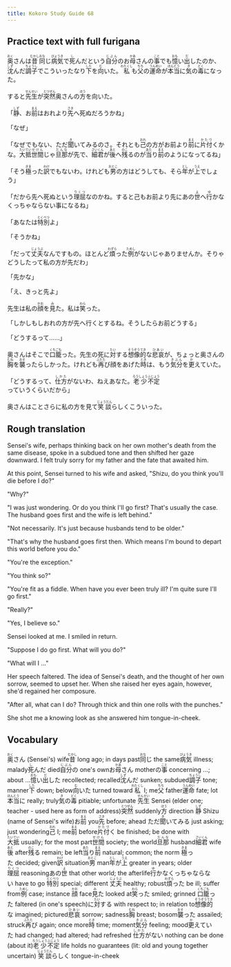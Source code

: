 ```yaml
---
title: Kokoro Study Guide 68
---
```


## Practice text with full furigana

<p>
<ruby><rb>奥</rb><rt>おく</rt></ruby>さんは<ruby><rb>昔</rb><rt>むかし</rt></ruby><ruby><rb>同</rb><rt>おな</rt></ruby>じ<ruby><rb>病気</rb><rt>びょうき</rt></ruby>で<ruby><rb>死</rb><rt>し</rt></ruby>んだという<ruby><rb>自分</rb><rt>じぶん</rt></ruby>のお<ruby><rb>母</rb><rt>かあ</rt></ruby>さんの<ruby><rb>事</rb><rt>こと</rt></ruby>でも<ruby><rb>憶</rb><rt>おも</rt></ruby>い<ruby><rb>出</rb><rt>だ</rt></ruby>したのか、<ruby><rb>沈</rb><rt>しず</rt></ruby>んだ<ruby><rb>調子</rb><rt>ちょうし</rt></ruby>でこういったなり<ruby><rb>下</rb><rt>した</rt></ruby>を<ruby><rb>向</rb><rt>む</rt></ruby>いた。<ruby><rb>私</rb><rt>わたくし</rt></ruby>も<ruby><rb>父</rb><rt>ちち</rt></ruby>の<ruby><rb>運命</rb><rt>うんめい</rt></ruby>が<ruby><rb>本当</rb><rt>ほんとう</rt></ruby>に<ruby><rb>気</rb><rt>き</rt></ruby>の<ruby><rb>毒</rb><rt>どく</rt></ruby>になった。
</p>

<p>
すると<ruby><rb>先生</rb><rt>せんせい</rt></ruby>が<ruby><rb>突然</rb><rt>とつぜん</rt></ruby>奥さんの<ruby><rb>方</rb><rt>ほう</rt></ruby>を向いた。
</p>

<p>
「<ruby><rb>静</rb><rt>しず</rt></ruby>、お<ruby><rb>前</rb><rt>まえ</rt></ruby>はおれより<ruby><rb>先</rb><rt>さき</rt></ruby>へ死ぬだろうかね」
</p>

<p>「なぜ」</p>
<p>
「なぜでもない、ただ<ruby><rb>聞</rb><rt>き</rt></ruby>いてみるのさ。それとも<ruby><rb>己</rb><rt>おれ</rt></ruby>の方がお前より<ruby><rb>前</rb><rt>まえ</rt></ruby>に<ruby><rb>片付</rb><rt>かたづ</rt></ruby>くかな。<ruby><rb>大抵</rb><rt>たいてい</rt></ruby><ruby><rb>世間</rb><rt>せけん</rt></ruby>じゃ<ruby><rb>旦那</rb><rt>だんな</rt></ruby>が先で、<ruby><rb>細君</rb><rt>さいくん</rt></ruby>が<ruby><rb>後</rb><rt>あと</rt></ruby>へ<ruby><rb>残</rb><rt>のこ</rt></ruby>るのが<ruby><rb>当</rb><rt>あた</rt></ruby>り<ruby><rb>前</rb><rt>まえ</rt></ruby>のようになってるね」
</p>

<p>
「そう<ruby><rb>極</rb><rt>きま</rt></ruby>った<ruby><rb>訳</rb><rt>わけ</rt></ruby>でもないわ。けれども<ruby><rb>男</rb><rt>おとこ</rt></ruby>の方はどうしても、そら<ruby><rb>年</rb><rt>とし</rt></ruby>が<ruby><rb>上</rb><rt>うえ</rt></ruby>でしょう」
</p>

<p>
「だから先へ死ぬという<ruby><rb>理屈</rb><rt>りくつ</rt></ruby>なのかね。すると己もお前より先にあの<ruby><rb>世</rb><rt>よ</rt></ruby>へ<ruby><rb>行</rb><rt>ゆ</rt></ruby>かなくっちゃならない事になるね」
</p>

<p>
「あなたは<ruby><rb>特別</rb><rt>とくべつ</rt></ruby>よ」
</p>

<p>「そうかね」</p>
<p>
「だって<ruby><rb>丈夫</rb><rt>じょうぶ</rt></ruby>なんですもの。ほとんど<ruby><rb>煩</rb><rt>わずら</rt></ruby>った<ruby><rb>例</rb><rt>ためし</rt></ruby>がないじゃありませんか。そりゃどうしたって私の方が先だわ」
</p>

<p>「先かな」</p>
<p>「え、きっと先よ」</p>
<p>
先生は私の<ruby><rb>顔</rb><rt>かお</rt></ruby>を<ruby><rb>見</rb><rt>み</rt></ruby>た。私は<ruby><rb>笑</rb><rt>わら</rt></ruby>った。
</p>

<p>「しかしもしおれの方が先へ行くとするね。そうしたらお前どうする」</p>
<p>「どうするって……」</p>
<p>
奥さんはそこで<ruby><rb>口籠</rb><rt>くちごも</rt></ruby>った。先生の死に<ruby><rb>対</rb><rt>たい</rt></ruby>する<ruby><rb>想像的</rb><rt>そうぞうてき</rt></ruby>な<ruby><rb>悲哀</rb><rt>ひあい</rt></ruby>が、ちょっと奥さんの<ruby><rb>胸</rb><rt>むね</rt></ruby>を<ruby><rb>襲</rb><rt>おそ</rt></ruby>ったらしかった。けれども<ruby><rb>再</rb><rt>ふたた</rt></ruby>び顔をあげた<ruby><rb>時</rb><rt>とき</rt></ruby>は、もう<ruby><rb>気分</rb><rt>きぶん</rt></ruby>を<ruby><rb>更</rb><rt>か</rt></ruby>えていた。
</p>

<p>
「どうするって、<ruby><rb>仕方</rb><rt>しかた</rt></ruby>がないわ、ねえあなた。<ruby><rb>老少</rb><rt>ろうしょう</rt></ruby><ruby><rb>不定</rb><rt>ふじょう</rt></ruby>っていうくらいだから」
</p>

<p>
奥さんはことさらに私の方を見て<ruby><rb>笑談</rb><rt>じょうだん</rt></ruby>らしくこういった。
</p>


## Rough translation

Sensei's wife, perhaps thinking back on her own mother's death from the same disease, spoke in a subdued tone and then shifted her gaze downward. I felt truly sorry for my father and the fate that awaited him.

At this point, Sensei turned to his wife and asked, "Shizu, do you think you'll die before I do?"

"Why?"

"I was just wondering. Or do you think I'll go first? That's usually the case. The husband goes first and the wife is left behind."

"Not necessarily. It's just because husbands tend to be older."

"That's why the husband goes first then. Which means I'm bound to depart this world before you do."

"You're the exception."

"You think so?"

"You're fit as a fiddle. When have you ever been truly ill? I'm quite sure I'll go first."

"Really?"

"Yes, I believe so."

Sensei looked at me. I smiled in return.

"Suppose I do go first. What will you do?"

"What will I ..."

Her speech faltered. The idea of Sensei's death, and the thought of her own sorrow, seemed to upset her. When she raised her eyes again, however, she'd regained her composure.

"After all, what can I do? Through thick and thin one rolls with the punches."

She shot me a knowing look as she answered him tongue-in-cheek.


## Vocabulary

<p>
<span class="vocabstudy"><ruby><rb>奥</rb><rt>おく</rt></ruby>さん&nbsp;(Sensei's) wife</span><span class="vocabstudy"><ruby><rb>昔</rb><rt>むかし</rt></ruby>&nbsp;long ago; in days past</span><span class="vocabstudy"><ruby><rb>同</rb><rt>おな</rt></ruby>じ&nbsp;the same</span><span class="vocabstudy"><ruby><rb>病気</rb><rt>びょうき</rt></ruby>&nbsp;illness; malady</span><span class="vocabstudy"><ruby><rb>死</rb><rt>し</rt></ruby>んだ&nbsp;died</span><span class="vocabstudy"><ruby><rb>自分</rb><rt>じぶん</rt></ruby>の&nbsp;one's own</span><span class="vocabstudy">お<ruby><rb>母</rb><rt>かあ</rt></ruby>さん&nbsp;mother</span><span class="vocabstudy">の<ruby><rb>事</rb><rt>こと</rt></ruby>&nbsp;concerning ...; about ...</span><span class="vocabstudy"><ruby><rb>憶</rb><rt>おも</rt></ruby>い<ruby><rb>出</rb><rt>だ</rt></ruby>した&nbsp;recollected; recalled</span><span class="vocabstudy"><ruby><rb>沈</rb><rt>しず</rt></ruby>んだ&nbsp;sunken; subdued</span><span class="vocabstudy"><ruby><rb>調子</rb><rt>ちょうし</rt></ruby>&nbsp;tone; manner</span><span class="vocabstudy"><ruby><rb>下</rb><rt>した</rt></ruby>&nbsp;down; below</span><span class="vocabstudy"><ruby><rb>向</rb><rt>む</rt></ruby>いた&nbsp;turned toward</span><span class="vocabstudy"><ruby><rb>私</rb><rt>わたくし</rt></ruby>&nbsp;I; me</span><span class="vocabstudy"><ruby><rb>父</rb><rt>ちち</rt></ruby>&nbsp;father</span><span class="vocabstudy"><ruby><rb>運命</rb><rt>うんめい</rt></ruby>&nbsp;fate; lot</span><span class="vocabstudy"><ruby><rb>本当</rb><rt>ほんとう</rt></ruby>に&nbsp;really; truly</span><span class="vocabstudy"><ruby><rb>気</rb><rt>き</rt></ruby>の<ruby><rb>毒</rb><rt>どく</rt></ruby>&nbsp;pitiable; unfortunate</span>
<span class="vocabstudy"><ruby><rb>先生</rb><rt>せんせい</rt></ruby>&nbsp;Sensei (elder one; teacher - used here as form of address)</span><span class="vocabstudy"><ruby><rb>突然</rb><rt>とつぜん</rt></ruby>&nbsp;suddenly</span><span class="vocabstudy"><ruby><rb>方</rb><rt>ほう</rt></ruby>&nbsp;direction</span>
<span class="vocabstudy"><ruby><rb>静</rb><rt>しず</rt></ruby>&nbsp;Shizu (name of Sensei's wife)</span><span class="vocabstudy">お<ruby><rb>前</rb><rt>まえ</rt></ruby>&nbsp;you</span><span class="vocabstudy"><ruby><rb>先</rb><rt>さき</rt></ruby>&nbsp;before; ahead</span>
<span class="vocabstudy">ただ<ruby><rb>聞</rb><rt>き</rt></ruby>いてみる&nbsp;just asking; just wondering</span><span class="vocabstudy"><ruby><rb>己</rb><rt>おれ</rt></ruby>&nbsp;I; me</span><span class="vocabstudy"><ruby><rb>前</rb><rt>まえ</rt></ruby>&nbsp;before</span><span class="vocabstudy"><ruby><rb>片付</rb><rt>かたづ</rt></ruby>く&nbsp;be finished; be done with</span><span class="vocabstudy"><ruby><rb>大抵</rb><rt>たいてい</rt></ruby>&nbsp;usually; for the most part</span><span class="vocabstudy"><ruby><rb>世間</rb><rt>せけん</rt></ruby>&nbsp;society; the world</span><span class="vocabstudy"><ruby><rb>旦那</rb><rt>だんな</rt></ruby>&nbsp;husband</span><span class="vocabstudy"><ruby><rb>細君</rb><rt>さいくん</rt></ruby>&nbsp;wife</span><span class="vocabstudy"><ruby><rb>後</rb><rt>あと</rt></ruby>&nbsp;after</span><span class="vocabstudy"><ruby><rb>残</rb><rt>のこ</rt></ruby>る&nbsp;remain; be left</span><span class="vocabstudy"><ruby><rb>当</rb><rt>あた</rt></ruby>り<ruby><rb>前</rb><rt>まえ</rt></ruby>&nbsp;natural; common; the norm</span>
<span class="vocabstudy"><ruby><rb>極</rb><rt>きま</rt></ruby>った&nbsp;decided; given</span><span class="vocabstudy"><ruby><rb>訳</rb><rt>わけ</rt></ruby>&nbsp;situation</span><span class="vocabstudy"><ruby><rb>男</rb><rt>おとこ</rt></ruby>&nbsp;man</span><span class="vocabstudy"><ruby><rb>年</rb><rt>とし</rt></ruby>が<ruby><rb>上</rb><rt>うえ</rt></ruby>&nbsp;greater in years; older</span>
<span class="vocabstudy"><ruby><rb>理屈</rb><rt>りくつ</rt></ruby>&nbsp;reasoning</span><span class="vocabstudy">あの<ruby><rb>世</rb><rt>よ</rt></ruby>&nbsp;that other world; the afterlife</span><span class="vocabstudy"><ruby><rb>行</rb><rt>ゆ</rt></ruby>かなくっちゃならない&nbsp;have to go</span>
<span class="vocabstudy"><ruby><rb>特別</rb><rt>とくべつ</rt></ruby>&nbsp;special; different</span>
<span class="vocabstudy"><ruby><rb>丈夫</rb><rt>じょうぶ</rt></ruby>&nbsp;healthy; robust</span><span class="vocabstudy"><ruby><rb>煩</rb><rt>わずら</rt></ruby>った&nbsp;be ill; suffer from</span><span class="vocabstudy"><ruby><rb>例</rb><rt>ためし</rt></ruby>&nbsp;case; instance</span>
<span class="vocabstudy"><ruby><rb>顔</rb><rt>かお</rt></ruby>&nbsp;face</span><span class="vocabstudy"><ruby><rb>見</rb><rt>み</rt></ruby>た&nbsp;looked at</span><span class="vocabstudy"><ruby><rb>笑</rb><rt>わら</rt></ruby>った&nbsp;smiled; grinned</span>
<span class="vocabstudy"><ruby><rb>口籠</rb><rt>くちごも</rt></ruby>った&nbsp;faltered (in one's speech)</span><span class="vocabstudy">に<ruby><rb>対</rb><rt>たい</rt></ruby>する&nbsp;with respect to; in relation to</span><span class="vocabstudy"><ruby><rb>想像的</rb><rt>そうぞうてき</rt></ruby>な&nbsp;imagined; pictured</span><span class="vocabstudy"><ruby><rb>悲哀</rb><rt>ひあい</rt></ruby>&nbsp;sorrow; sadness</span><span class="vocabstudy"><ruby><rb>胸</rb><rt>むね</rt></ruby>&nbsp;breast; bosom</span><span class="vocabstudy"><ruby><rb>襲</rb><rt>おそ</rt></ruby>った&nbsp;assailed; struck</span><span class="vocabstudy"><ruby><rb>再</rb><rt>ふたた</rt></ruby>び&nbsp;again; once more</span><span class="vocabstudy"><ruby><rb>時</rb><rt>とき</rt></ruby>&nbsp;time; moment</span><span class="vocabstudy"><ruby><rb>気分</rb><rt>きぶん</rt></ruby>&nbsp;feeling; mood</span><span class="vocabstudy"><ruby><rb>更</rb><rt>か</rt></ruby>えていた&nbsp;had changed; had altered; had refreshed</span>
<span class="vocabstudy"><ruby><rb>仕方</rb><rt>しかた</rt></ruby>がない&nbsp;nothing can be done (about it)</span><span class="vocabstudy"><ruby><rb>老少</rb><rt>ろうしょう</rt></ruby><ruby><rb>不定</rb><rt>ふじょう</rt></ruby>&nbsp;life holds no guarantees (lit: old and young together uncertain)</span>
<span class="vocabstudy"><ruby><rb>笑談</rb><rt>じょうだん</rt></ruby>らしく&nbsp;tongue-in-cheek</span>
</p>
